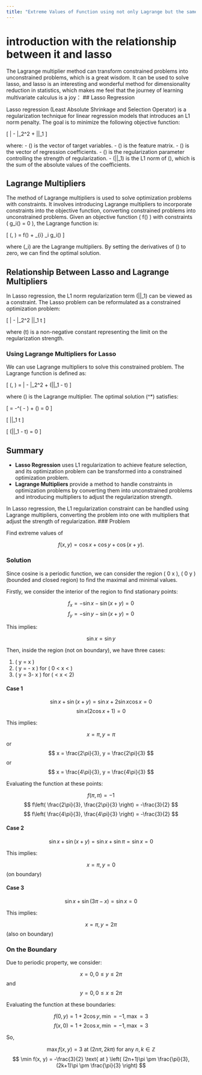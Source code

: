 ---
title: "Extreme Values of Function using not only Lagrange but the same philosophy"
---
# introduction with the relationship between it and lasso
The Lagrange multiplier method can transform constrained problems into unconstrained problems, which is a great wisdom. It can be used to solve lasso, and lasso is an interesting and wonderful method for dimensionality reduction in statistics, which makes me feel that the journey of learning multivariate calculus is a joy：
## Lasso Regression

Lasso regression (Least Absolute Shrinkage and Selection Operator) is a regularization technique for linear regression models that introduces an L1 norm penalty. The goal is to minimize the following objective function:

\[
\text{minimize} \quad \frac{1}{2} \| \mathbf{y} - \mathbf{X}\mathbf{\beta} \|_2^2 + \lambda \|\mathbf{\beta}\|_1
\]

where:
- \(\mathbf{y}\) is the vector of target variables.
- \(\mathbf{X}\) is the feature matrix.
- \(\mathbf{\beta}\) is the vector of regression coefficients.
- \(\lambda\) is the regularization parameter controlling the strength of regularization.
- \(\|\mathbf{\beta}\|_1\) is the L1 norm of \(\mathbf{\beta}\), which is the sum of the absolute values of the coefficients.

## Lagrange Multipliers

The method of Lagrange multipliers is used to solve optimization problems with constraints. It involves introducing Lagrange multipliers to incorporate constraints into the objective function, converting constrained problems into unconstrained problems. Given an objective function \( f(\mathbf{x}) \) with constraints \( g_i(\mathbf{x}) = 0 \), the Lagrange function is:

\[
\mathcal{L}(\mathbf{x}, \lambda) = f(\mathbf{x}) + \sum_{i} \lambda_i g_i(\mathbf{x})
\]

where \(\lambda_i\) are the Lagrange multipliers. By setting the derivatives of \(\mathcal{L}\) to zero, we can find the optimal solution.

## Relationship Between Lasso and Lagrange Multipliers

In Lasso regression, the L1 norm regularization term \(\|\mathbf{\beta}\|_1\) can be viewed as a constraint. The Lasso problem can be reformulated as a constrained optimization problem:

\[
\text{minimize} \quad \frac{1}{2} \| \mathbf{y} - \mathbf{X}\mathbf{\beta} \|_2^2 \quad \text{subject to} \quad \|\mathbf{\beta}\|_1 \leq t
\]

where \(t\) is a non-negative constant representing the limit on the regularization strength.

### Using Lagrange Multipliers for Lasso

We can use Lagrange multipliers to solve this constrained problem. The Lagrange function is defined as:

\[
\mathcal{L}(\mathbf{\beta}, \lambda) = \frac{1}{2} \| \mathbf{y} - \mathbf{X}\mathbf{\beta} \|_2^2 + \lambda (\|\mathbf{\beta}\|_1 - t)
\]

where \(\lambda\) is the Lagrange multiplier. The optimal solution \(\mathbf{\beta}^*\) satisfies:

\[
\frac{\partial \mathcal{L}}{\partial \mathbf{\beta}} = -\mathbf{X}^\top (\mathbf{y} - \mathbf{X}\mathbf{\beta}) + \lambda \text{sign}(\mathbf{\beta}) = 0
\]

\[
\|\mathbf{\beta}\|_1 \leq t
\]

\[
\lambda (\|\mathbf{\beta}\|_1 - t) = 0
\]

## Summary

- **Lasso Regression** uses L1 regularization to achieve feature selection, and its optimization problem can be transformed into a constrained optimization problem.
- **Lagrange Multipliers** provide a method to handle constraints in optimization problems by converting them into unconstrained problems and introducing multipliers to adjust the regularization strength.

In Lasso regression, the L1 regularization constraint can be handled using Lagrange multipliers, converting the problem into one with multipliers that adjust the strength of regularization.
### Problem

Find extreme values of 

$$ f(x, y) = \cos x + \cos y + \cos (x + y). $$

### Solution

Since cosine is a periodic function, we can consider the region \( 0 \leq x \leq 2\pi \), \( 0 \leq y \leq 2\pi \) (bounded and closed region) to find the maximal and minimal values.

Firstly, we consider the interior of the region to find stationary points:

$$ f_x = -\sin x - \sin (x + y) = 0 $$
$$ f_y = -\sin y - \sin (x + y) = 0 $$

This implies:

$$ \sin x = \sin y $$

Then, inside the region (not on boundary), we have three cases:

1. \( y = x \)
2. \( y = \pi - x \) for \( 0 < x < \pi \)
3. \( y = 3\pi - x \) for \( \pi < x < 2\pi \)

#### Case 1

$$ \sin x + \sin (x + y) = \sin x + 2 \sin x \cos x = 0 $$
$$ \sin x (2 \cos x + 1) = 0 $$

This implies:

$$ x = \pi, y = \pi $$
or
$$ x = \frac{2\pi}{3}, y = \frac{2\pi}{3} $$
or
$$ x = \frac{4\pi}{3}, y = \frac{4\pi}{3} $$

Evaluating the function at these points:

$$ f(\pi, \pi) = -1 $$
$$ f\left( \frac{2\pi}{3}, \frac{2\pi}{3} \right) = -\frac{3}{2} $$
$$ f\left( \frac{4\pi}{3}, \frac{4\pi}{3} \right) = -\frac{3}{2} $$

#### Case 2

$$ \sin x + \sin (x + y) = \sin x + \sin \pi = \sin x = 0 $$

This implies:

$$ x = \pi, y = 0 $$ (on boundary)

#### Case 3

$$ \sin x + \sin (3\pi - x) = \sin x = 0 $$

This implies:

$$ x = \pi, y = 2\pi $$ (also on boundary)

### On the Boundary

Due to periodic property, we consider:

$$ x = 0, 0 \leq y \leq 2\pi $$
and
$$ y = 0, 0 \leq x \leq 2\pi $$

Evaluating the function at these boundaries:

$$ f(0, y) = 1 + 2 \cos y, \min = -1, \max = 3 $$
$$ f(x, 0) = 1 + 2 \cos x, \min = -1, \max = 3 $$

So, 

$$ \max f(x, y) = 3 \text{ at } (2n\pi, 2k\pi) \text{ for any } n, k \in \mathbb{Z} $$
$$ \min f(x, y) = -\frac{3}{2} \text{ at } \left( (2n+1)\pi \pm \frac{\pi}{3}, (2k+1)\pi \pm \frac{\pi}{3} \right) $$

